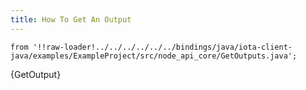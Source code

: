 ```yaml
---
title: How To Get An Output
---
```


    from '!!raw-loader!../../../../../../bindings/java/iota-client-java/examples/ExampleProject/src/node_api_core/GetOutputs.java';

<CodeBlock className="language-java">
    {GetOutput}
</CodeBlock>